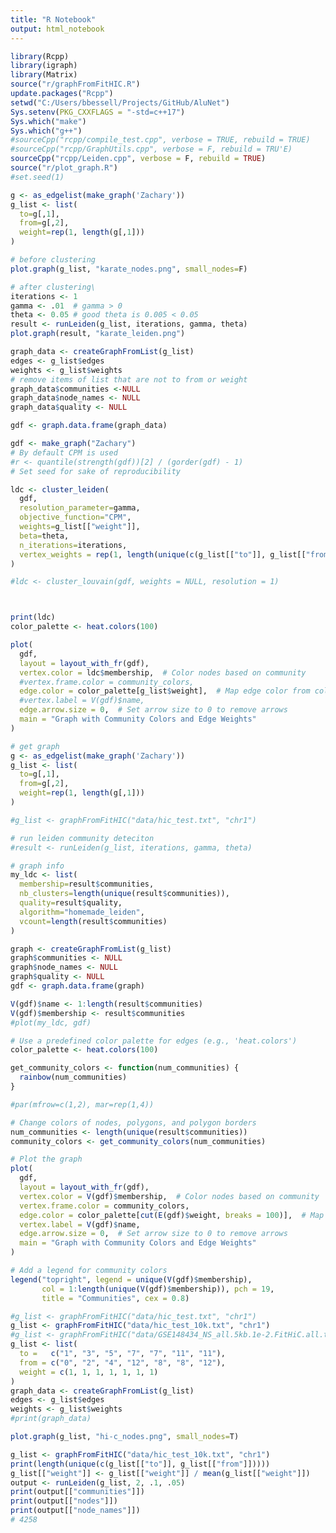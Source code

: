 ```yaml
---
title: "R Notebook"
output: html_notebook
---
```

 

```r
library(Rcpp)
library(igraph)
library(Matrix)
source("r/graphFromFitHIC.R")  
update.packages("Rcpp")
setwd("C:/Users/bbessell/Projects/GitHub/AluNet")
Sys.setenv(PKG_CXXFLAGS = "-std=c++17")
Sys.which("make") 
Sys.which("g++")
#sourceCpp("rcpp/compile_test.cpp", verbose = TRUE, rebuild = TRUE)
#sourceCpp("rcpp/GraphUtils.cpp", verbose = F, rebuild = TRU'E)
sourceCpp("rcpp/Leiden.cpp", verbose = F, rebuild = TRUE)
source("r/plot_graph.R")
#set.seed(1)
```


```r
g <- as_edgelist(make_graph('Zachary'))
g_list <- list(
  to=g[,1],
  from=g[,2],
  weight=rep(1, length(g[,1]))
)

# before clustering
plot.graph(g_list, "karate_nodes.png", small_nodes=F)

# after clustering\
iterations <- 1
gamma <- .01  # gamma > 0
theta <- 0.05 # good theta is 0.005 < 0.05
result <- runLeiden(g_list, iterations, gamma, theta)
plot.graph(result, "karate_leiden.png")

```

```r
graph_data <- createGraphFromList(g_list)
edges <- g_list$edges
weights <- g_list$weights
# remove items of list that are not to from or weight
graph_data$communities <-NULL
graph_data$node_names <- NULL
graph_data$quality <- NULL

gdf <- graph.data.frame(graph_data)
```

```r
gdf <- make_graph("Zachary")
# By default CPM is used
#r <- quantile(strength(gdf))[2] / (gorder(gdf) - 1)
# Set seed for sake of reproducibility

ldc <- cluster_leiden(
  gdf,
  resolution_parameter=gamma,
  objective_function="CPM",
  weights=g_list[["weight"]],
  beta=theta,
  n_iterations=iterations,
  vertex_weights = rep(1, length(unique(c(g_list[["to"]], g_list[["from"]]))))
)

#ldc <- cluster_louvain(gdf, weights = NULL, resolution = 1)



print(ldc) 
color_palette <- heat.colors(100)

plot(
  gdf,
  layout = layout_with_fr(gdf),
  vertex.color = ldc$membership,  # Color nodes based on community
  #vertex.frame.color = community_colors,
  edge.color = color_palette[g_list$weight],  # Map edge color from cold to hot
  #vertex.label = V(gdf)$name,
  edge.arrow.size = 0,  # Set arrow size to 0 to remove arrows
  main = "Graph with Community Colors and Edge Weights"
)
```

```r
# get graph
g <- as_edgelist(make_graph('Zachary'))
g_list <- list(
  to=g[,1],
  from=g[,2],
  weight=rep(1, length(g[,1]))
)

#g_list <- graphFromFitHIC("data/hic_test.txt", "chr1")

# run leiden community deteciton
#result <- runLeiden(g_list, iterations, gamma, theta)

# graph info
my_ldc <- list(
  membership=result$communities,
  nb_clusters=length(unique(result$communities)),
  quality=result$quality,
  algorithm="homemade_leiden",
  vcount=length(result$communities)
)

graph <- createGraphFromList(g_list)
graph$communities <- NULL
graph$node_names <- NULL
graph$quality <- NULL
gdf <- graph.data.frame(graph)

V(gdf)$name <- 1:length(result$communities)
V(gdf)$membership <- result$communities
#plot(my_ldc, gdf)

# Use a predefined color palette for edges (e.g., 'heat.colors')
color_palette <- heat.colors(100)

get_community_colors <- function(num_communities) {
  rainbow(num_communities)
}

#par(mfrow=c(1,2), mar=rep(1,4))

# Change colors of nodes, polygons, and polygon borders
num_communities <- length(unique(result$communities))
community_colors <- get_community_colors(num_communities)

# Plot the graph
plot(
  gdf,
  layout = layout_with_fr(gdf),
  vertex.color = V(gdf)$membership,  # Color nodes based on community
  vertex.frame.color = community_colors,
  edge.color = color_palette[cut(E(gdf)$weight, breaks = 100)],  # Map edge color from cold to hot
  vertex.label = V(gdf)$name,
  edge.arrow.size = 0,  # Set arrow size to 0 to remove arrows
  main = "Graph with Community Colors and Edge Weights"
)

# Add a legend for community colors
legend("topright", legend = unique(V(gdf)$membership),
       col = 1:length(unique(V(gdf)$membership)), pch = 19,
       title = "Communities", cex = 0.8)

```


```r
#g_list <- graphFromFitHIC("data/hic_test.txt", "chr1")
g_list <- graphFromFitHIC("data/hic_test_10k.txt", "chr1")
#g_list <- graphFromFitHIC("data/GSE148434_NS_all.5kb.1e-2.FitHiC.all.txt", "chr1")
g_list <- list(
  to =   c("1", "3", "5", "7", "7", "11", "11"),
  from = c("0", "2", "4", "12", "8", "8", "12"),
  weight = c(1, 1, 1, 1, 1, 1, 1)
)
graph_data <- createGraphFromList(g_list)
edges <- g_list$edges
weights <- g_list$weights
#print(graph_data)

plot.graph(g_list, "hi-c_nodes.png", small_nodes=T)
```

```r
g_list <- graphFromFitHIC("data/hic_test_10k.txt", "chr1")
print(length(unique(c(g_list[["to"]], g_list[["from"]]))))
g_list[["weight"]] <- g_list[["weight"]] / mean(g_list[["weight"]])
output <- runLeiden(g_list, 2, .1, .05)
print(output[["communities"]])
print(output[["nodes"]])
print(output[["node_names"]])
# 4258
```
